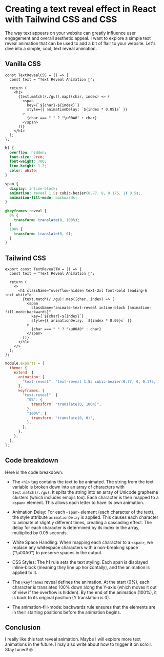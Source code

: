 
<LayoutBlog>

# Creating a text reveal effect in React with Tailwind CSS and CSS

The way text appears on your website can greatly influence user engagement and overall aesthetic appeal.
I want to explore a simple text reveal animation that can be used to add a bit of flair to your website.
Let's dive into a simple, cool, text reveal animation.

<ComponentPlayground hasReTrigger>
  <TextRevealTW />
</ComponentPlayground>

## Vanilla CSS

```tsx
const TextRevealCSS = () => {
  const text = "Text Reveal Animation 💫";

  return (
    <h1>
      {text.match(/./gu)!.map((char, index) => (
        <span
          key={`${char}-${index}`}
          style={{ animationDelay: `${index * 0.05}s` }}
        >
          {char === " " ? "\u00A0" : char}
        </span>
      ))}
    </h1>
  );
};
```

```css
h1 {
  overflow: hidden;
  font-size: 2rem;
  font-weight: 700;
  line-height: 1.2;
  color: white;
}

span {
  display: inline-block;
  animation: reveal 1.5s cubic-bezier(0.77, 0, 0.175, 1) 0.5s;
  animation-fill-mode: backwards;
}

@keyframes reveal {
  0% {
    transform: translate(0, 100%);
  }
  100% {
    transform: translate(0, 0);
  }
}
```

## Tailwind CSS

```tsx
export const TextRevealTW = () => {
  const text = "Text Reveal Animation 💫";

  return (
    <>
      <h1 className="overflow-hidden text-2xl font-bold leading-6 text-white">
        {text.match(/./gu)!.map((char, index) => (
          <span
            className="animate-text-reveal inline-block [animation-fill-mode:backwards]"
            key={`${char}-${index}`}
            style={{ animationDelay: `${index * 0.05}s` }}
          >
            {char === " " ? "\u00A0" : char}
          </span>
        ))}
      </h1>
    </>
  );
};
```

```js tailwind.config.js
module.exports = {
  theme: {
    extend: {
      animation: {
        "text-reveal": "text-reveal 1.5s cubic-bezier(0.77, 0, 0.175, 1) 0.5s",
      },
      keyframes: {
        "text-reveal": {
          "0%": {
            transform: "translate(0, 100%)",
          },
          "100%": {
            transform: "translate(0, 0)",
          },
        },
      },
    },
  },
};
```

## Code breakdown

Here is the code breakdown:

- The `<h1>` tag contains the text to be animated. The string from the text variable is broken down into an array of characters with `text.match(/./gu)`. It splits the string into an array of Unicode grapheme clusters (which includes emojis too). Each character is then mapped to a `<span>` element. This allows each letter to have its own animation.

- Animation Delay: For each `<span>` element (each character of the text), the style attribute `animationDelay` is applied. This causes each character to animate at slightly different times, creating a cascading effect. The delay for each character is determined by its index in the array, multiplied by 0.05 seconds.

- White Space Handling: When mapping each character to a `<span>`, we replace any whitespace characters with a non-breaking space ("\u00A0") to preserve spaces in the output.

- CSS Styles: The h1 rule sets the text styling. Each span is displayed inline-block (meaning they line up horizontally), and the animation is applied to it.

- The `@keyframes` reveal defines the animation. At the start (0%), each character is translated 100% down along the Y-axis (which moves it out of view if the overflow is hidden). By the end of the animation (100%), it is back to its original position (Y translation is 0).

- The animation-fill-mode: backwards rule ensures that the elements are in their starting positions before the animation begins.

## Conclusion

I really like this text reveal animation. Maybe I will explore more text animations in the future. I may also write about how to trigger it on scroll. Stay tuned! 🤓

</LayoutBlog>
